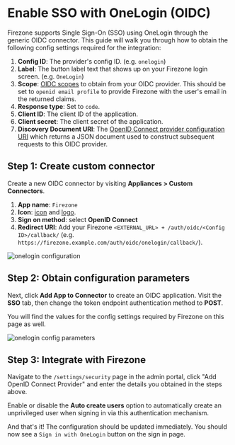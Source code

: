 
# Enable SSO with OneLogin (OIDC)

Firezone supports Single Sign-On (SSO) using OneLogin through the generic OIDC
connector. This guide will walk you through how to obtain the following config
settings required for the integration:

1. **Config ID**: The provider's config ID. (e.g. `onelogin`)
1. **Label**: The button label text that shows up on your Firezone login screen.
   (e.g. `OneLogin`)
1. **Scope**:
   [OIDC scopes](https://openid.net/specs/openid-connect-basic-1_0.html#Scopes)
   to obtain from your OIDC provider. This should be set to
   `openid email profile` to provide Firezone with the user's email in the
   returned claims.
1. **Response type**: Set to `code`.
1. **Client ID**: The client ID of the application.
1. **Client secret**: The client secret of the application.
1. **Discovery Document URI**: The
   [OpenID Connect provider configuration URI](https://openid.net/specs/openid-connect-discovery-1_0.html#ProviderConfig)
   which returns a JSON document used to construct subsequent requests to this
   OIDC provider.

## Step 1: Create custom connector

Create a new OIDC connector by visiting **Appliances > Custom Connectors**.

1. **App name**: `Firezone`
1. **Icon**: [icon](/images/save-link-as-icon.png) and
   [logo](/images/save-logo.png).
1. **Sign on method**: select **OpenID Connect**
1. **Redirect URI**: Add your Firezone
   `<EXTERNAL_URL> + /auth/oidc/<Config ID>/callback/` (e.g.
   `https://firezone.example.com/auth/oidc/onelogin/callback/`).

<Image
  className="mx-auto"
  alt="onelogin configuration"
  src="/images/onelogin-configuration.png"
  width={960}
  height={540}
/>

## Step 2: Obtain configuration parameters

Next, click **Add App to Connector** to create an OIDC application. Visit the
**SSO** tab, then change the token endpoint authentication method to **POST**.

You will find the values for the config settings required by Firezone on this
page as well.

<Image
  className="mx-auto"
  alt="onelogin config parameters"
  src="/images/onelogin-config-parameters.png"
  width={960}
  height={540}
/>

## Step 3: Integrate with Firezone

Navigate to the `/settings/security` page in the admin portal, click "Add OpenID
Connect Provider" and enter the details you obtained in the steps above.

Enable or disable the **Auto create users** option to automatically create an
unprivileged user when signing in via this authentication mechanism.

And that's it! The configuration should be updated immediately. You should now
see a `Sign in with OneLogin` button on the sign in page.
